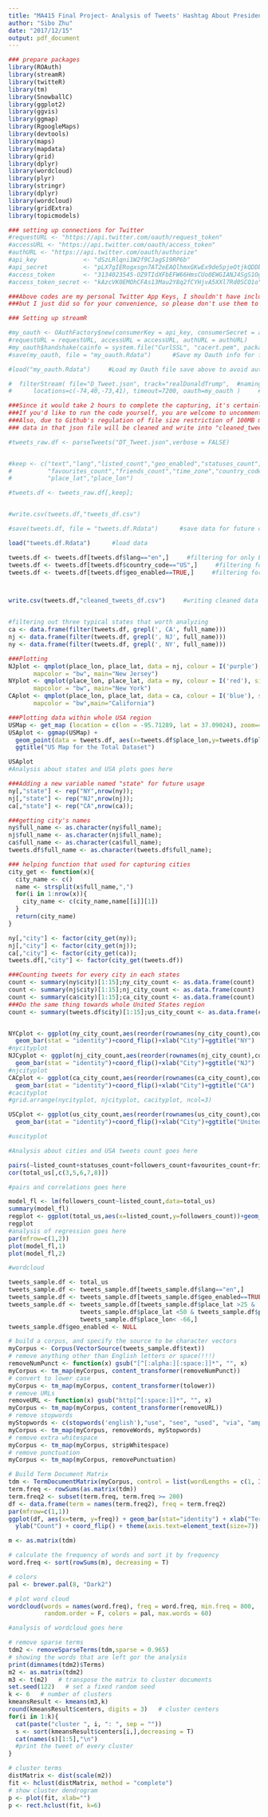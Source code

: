 ```yaml
---
title: "MA415 Final Project- Analysis of Tweets' Hashtag About President Trump"
author: "Sibo Zhu"
date: "2017/12/15"
output: pdf_document
---
```


```r
### prepare packages
library(ROAuth)
library(streamR)
library(twitteR)
library(tm)
library(SnowballC)
library(ggplot2)
library(ggvis)
library(ggmap)
library(RgoogleMaps)
library(devtools)
library(maps)
library(mapdata)
library(grid) 
library(dplyr)
library(wordcloud)
library(plyr)
library(stringr)
library(dplyr)
library(wordcloud)
library(gridExtra)
library(topicmodels)
```


```r
### setting up connections for Twitter 
#requestURL <- "https://api.twitter.com/oauth/request_token"
#accessURL <- "https://api.twitter.com/oauth/access_token"
#authURL <- "https://api.twitter.com/oauth/authorize"
#api_key             <- "dSzLRlqni1W2f9CJagS19RP6b"
#api_secret          <- "pLX7gIERogxsgn7AT2eEAQlhmxGKwEx9de5pjeOtjkQDDbVVCD"
#access_token        <- "3134023545-OZ9TIdXFbEFW66HmsCUo0EWGIANJ4SgS1OgdDO7"
#access_token_secret <- "kAzcVK0EMOhCFAs13Mau2Y8q2fCYHjvA5XXl7Rd0SCO1o"

###Above codes are my personal Twitter App Keys, I shouldn't have include them in this project, 
###but I just did so for your convenience, so please don't use them to do bad things

### Setting up streamR

#my_oauth <- OAuthFactory$new(consumerKey = api_key, consumerSecret = api_secret, 
#requestURL = requestURL, accessURL = accessURL, authURL = authURL)
#my_oauth$handshake(cainfo = system.file("CurlSSL", "cacert.pem", package = "RCurl"))
#save(my_oauth, file = "my_oauth.Rdata")      #Save my Oauth info for future convenience


```

```r
#load("my_oauth.Rdata")     #Load my Oauth file save above to avoid authentication everytime running the code

#  filterStream( file="D_Tweet.json", track="realDonaldTrump",  #naming the downloaded file as "D_Tweet.json", and hashtag with "realDonaldTrump"
#      locations=c(-74,40,-73,41), timeout=7200, oauth=my_oauth )     #restrict tweets within United States area, capturing tweets within 2 hours

###Since it would take 2 hours to complete the capturing, it's certainly meaningless to let this chunk run for each run; 
###If you'd like to run the code yourself, you are welcome to uncomment the above lines and go for it;
###Also, due to Github's regulation of file size restriction of 100MB maximum, I cannot upload my "D_Tweet.json", but all the
### data in that json file will be cleaned and write into "cleaned_tweets_df.csv" later
```

```r

#tweets_raw.df <- parseTweets("DT_Tweet.json",verbose = FALSE)


#keep <- c("text","lang","listed_count","geo_enabled","statuses_count","followers_count",
#          "favourites_count","friends_count","time_zone","country_code","full_name",
#          "place_lat","place_lon")

#tweets.df <- tweets_raw.df[,keep];


#write.csv(tweets.df,"tweets_df.csv") 

#save(tweets.df, file = "tweets.df.Rdata")      #save data for future convenience
```

```r

load("tweets.df.Rdata")      #load data

tweets.df <- tweets.df[tweets.df$lang=="en",]     #filtering for only English tweets
tweets.df <- tweets.df[tweets.df$country_code=="US",]     #filtering for US region tweets
tweets.df <- tweets.df[tweets.df$geo_enabled==TRUE,]     #filtering for goelocations enabled tweets



write.csv(tweets.df,"cleaned_tweets_df.csv")     #writing cleaned data into CSV 


#filtering out three typical states that worth analyzing
ca <- data.frame(filter(tweets.df, grepl(', CA', full_name)))
nj <- data.frame(filter(tweets.df, grepl(', NJ', full_name)))
ny <- data.frame(filter(tweets.df, grepl(', NY', full_name)))

###Plotting
NJplot <- qmplot(place_lon, place_lat, data = nj, colour = I('purple'), size = I(1), 
       mapcolor = "bw", main="New Jersey")     
NYplot <- qmplot(place_lon, place_lat, data = ny, colour = I('red'), size = I(1),
       mapcolor = "bw", main="New York")
CAplot <- qmplot(place_lon, place_lat, data = ca, colour = I('blue'), size = I(1), 
       mapcolor = "bw",main="California")

###Plotting data within whole USA region
USMap <- get_map (location = c(lon = -95.71289, lat = 37.09024), zoom=4, scale=2, maptype="roadmap", source="google",crop=TRUE)
USAplot <- ggmap(USMap) +
  geom_point(data = tweets.df, aes(x=tweets.df$place_lon,y=tweets.df$place_lat),alpha=0.4,color="red") +
  ggtitle("US Map for the Total Dataset")
```


```r
USAplot
#Analysis about states and USA plots goes here
```


```r
###Adding a new variable named "state" for future usage
ny[,"state"] <- rep("NY",nrow(ny));
nj[,"state"] <- rep("NJ",nrow(nj));
ca[,"state"] <- rep("CA",nrow(ca));

###getting city's names
ny$full_name <- as.character(ny$full_name);
nj$full_name <- as.character(nj$full_name);
ca$full_name <- as.character(ca$full_name);
tweets.df$full_name <- as.character(tweets.df$full_name);

### helping function that used for capturing cities
city_get <- function(x){
  city_name <- c()
  name <- strsplit(x$full_name,",")
  for(i in 1:nrow(x)){
    city_name <- c(city_name,name[[i]][1])
  }
  return(city_name)
}

ny[,"city"] <- factor(city_get(ny));
nj[,"city"] <- factor(city_get(nj));
ca[,"city"] <- factor(city_get(ca));
tweets.df[,"city"] <- factor(city_get(tweets.df))
```

```r
###Counting tweets for every city in each states
count <- summary(ny$city)[1:15];ny_city_count <- as.data.frame(count)
count <- summary(nj$city)[1:15];nj_city_count <- as.data.frame(count)
count <- summary(ca$city)[1:15];ca_city_count <- as.data.frame(count)
###Do the same thing towards whole United States region
count <- summary(tweets.df$city)[1:15];us_city_count <- as.data.frame(count)


NYCplot <- ggplot(ny_city_count,aes(reorder(rownames(ny_city_count),count),count))+
  geom_bar(stat = "identity")+coord_flip()+xlab("City")+ggtitle("NY")
#nycityplot
NJCyplot <- ggplot(nj_city_count,aes(reorder(rownames(nj_city_count),count),count))+
  geom_bar(stat = "identity")+coord_flip()+xlab("City")+ggtitle("NJ")
#njcityplot
CACplot <- ggplot(ca_city_count,aes(reorder(rownames(ca_city_count),count),count))+
  geom_bar(stat = "identity")+coord_flip()+xlab("City")+ggtitle("CA")
#cacityplot
#grid.arrange(nycityplot, njcityplot, cacityplot, ncol=3)

USCplot <- ggplot(us_city_count,aes(reorder(rownames(us_city_count),count),count))+
  geom_bar(stat = "identity")+coord_flip()+xlab("City")+ggtitle("United States")

#uscityplot

```


```r
#Analysis about cities and USA tweets count goes here
```


```r
pairs(~listed_count+statuses_count+followers_count+favourites_count+friends_count, data=total_us)
cor(total_us[,c(3,5,6,7,8)])
```

```r
#pairs and correlations goes here
```


```r
model_fl <- lm(followers_count~listed_count,data=total_us)
summary(model_fl)
regplot <- ggplot(total_us,aes(x=listed_count,y=followers_count))+geom_point()+geom_smooth(method = "lm")
regplot
#analysis of regression goes here
par(mfrow=c(1,2))
plot(model_fl,1)
plot(model_fl,2)
```


```r
#wordcloud

tweets_sample.df <- total_us
tweets_sample.df <- tweets_sample.df[tweets_sample.df$lang=="en",]
tweets_sample.df <- tweets_sample.df[tweets_sample.df$geo_enabled==TRUE,]
tweets_sample.df <- tweets_sample.df[tweets_sample.df$place_lat >25 & 
                    tweets_sample.df$place_lat <50 & tweets_sample.df$place_lon > -125 & 
                    tweets_sample.df$place_lon< -66,]
tweets_sample.df$geo_enabled <- NULL

# build a corpus, and specify the source to be character vectors
myCorpus <- Corpus(VectorSource(tweets_sample.df$text))
# remove anything other than English letters or space(!!!)
removeNumPunct <- function(x) gsub("[^[:alpha:][:space:]]*", "", x)
myCorpus <- tm_map(myCorpus, content_transformer(removeNumPunct))
# convert to lower case
myCorpus <- tm_map(myCorpus, content_transformer(tolower))
# remove URLs
removeURL <- function(x) gsub("http[^[:space:]]*", "", x)
myCorpus <- tm_map(myCorpus, content_transformer(removeURL))
# remove stopwords
myStopwords <- c(stopwords('english'),"use", "see", "used", "via", "amp","im")
myCorpus <- tm_map(myCorpus, removeWords, myStopwords)
# remove extra whitespace
myCorpus <- tm_map(myCorpus, stripWhitespace)
# remove punctuation
myCorpus <- tm_map(myCorpus, removePunctuation)
```

```r
# Build Term Document Matrix
tdm <- TermDocumentMatrix(myCorpus, control = list(wordLengths = c(1, Inf)))
term.freq <- rowSums(as.matrix(tdm))
term.freq2 <- subset(term.freq, term.freq >= 200)
df <- data.frame(term = names(term.freq2), freq = term.freq2)
par(mfrow=c(1,1))
ggplot(df, aes(x=term, y=freq)) + geom_bar(stat="identity") + xlab("Terms") +
  ylab("Count") + coord_flip() + theme(axis.text=element_text(size=7))
```

```r
m <- as.matrix(tdm)

# calculate the frequency of words and sort it by frequency
word.freq <- sort(rowSums(m), decreasing = T)

# colors
pal <- brewer.pal(8, "Dark2")

# plot word cloud
wordcloud(words = names(word.freq), freq = word.freq, min.freq = 800, 
          random.order = F, colors = pal, max.words = 60)

#analysis of wordcloud goes here
```

```r
# remove sparse terms
tdm2 <- removeSparseTerms(tdm,sparse = 0.965)
# showing the words that are left gor the analysis
print(dimnames(tdm2)$Terms)
m2 <- as.matrix(tdm2)
m3 <- t(m2)   # transpose the matrix to cluster documents
set.seed(122)   # set a fixed random seed
k <- 6   # number of clusters
kmeansResult <- kmeans(m3,k)
round(kmeansResult$centers, digits = 3)   # cluster centers
for(i in 1:k){
  cat(paste("cluster ", i, ": ", sep = ""))
  s <- sort(kmeansResult$centers[i,],decreasing = T)
  cat(names(s)[1:5],"\n")
  #print the tweet of every cluster
}
```

```r
# cluster terms
distMatrix <- dist(scale(m2))
fit <- hclust(distMatrix, method = "complete")
# show cluster dendrogram 
p <- plot(fit, xlab="")
p <- rect.hclust(fit, k=6)
```